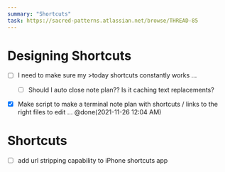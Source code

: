 ```yaml
---
summary: "Shortcuts"
task: https://sacred-patterns.atlassian.net/browse/THREAD-85
---
```


# Designing Shortcuts
* [ ] I need to make sure my >today shortcuts constantly works ... 
	* [ ] Should I auto close note plan?? Is it caching text replacements?


* [x] Make script to make a terminal note plan with shortcuts / links to the right files to edit ... @done(2021-11-26 12:04 AM)


# Shortcuts
* [ ] add url stripping capability to iPhone shortcuts app